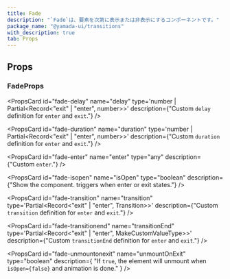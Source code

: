 ```yaml
---
title: Fade
description: "`Fade`は、要素を次第に表示または非表示にするコンポーネントです。"
package_name: "@yamada-ui/transitions"
with_description: true
tab: Props
---
```


## Props

### FadeProps

<PropsCard id="fade-about" name="about" type="string" />

<PropsCard id="fade-accesskey" name="accessKey" type="string" />

<PropsCard
  id="fade-aria-activedescendant"
  name="aria-activedescendant"
  type="string"
/>

<PropsCard id="fade-aria-atomic" name="aria-atomic" type="Booleanish" />

<PropsCard
  id="fade-aria-autocomplete"
  name="aria-autocomplete"
  type='"list" | "none" | "inline" | "both"'
/>

<PropsCard id="fade-aria-braillelabel" name="aria-braillelabel" type="string" />

<PropsCard
  id="fade-aria-brailleroledescription"
  name="aria-brailleroledescription"
  type="string"
/>

<PropsCard id="fade-aria-busy" name="aria-busy" type="Booleanish" />

<PropsCard
  id="fade-aria-checked"
  name="aria-checked"
  type='boolean | "true" | "false" | "mixed"'
/>

<PropsCard id="fade-aria-colcount" name="aria-colcount" type="number" />

<PropsCard id="fade-aria-colindex" name="aria-colindex" type="number" />

<PropsCard id="fade-aria-colindextext" name="aria-colindextext" type="string" />

<PropsCard id="fade-aria-colspan" name="aria-colspan" type="number" />

<PropsCard id="fade-aria-controls" name="aria-controls" type="string" />

<PropsCard
  id="fade-aria-current"
  name="aria-current"
  type='type ONLY_FOR_FORMAT =
  | boolean
  | "time"
  | "true"
  | "false"
  | "step"
  | "page"
  | "location"
  | "date"'
/>

<PropsCard id="fade-aria-describedby" name="aria-describedby" type="string" />

<PropsCard id="fade-aria-description" name="aria-description" type="string" />

<PropsCard id="fade-aria-details" name="aria-details" type="string" />

<PropsCard id="fade-aria-disabled" name="aria-disabled" type="Booleanish" />

<PropsCard
  id="fade-aria-dropeffect"
  name="aria-dropeffect"
  type='"link" | "none" | "copy" | "move" | "execute" | "popup"'
/>

<PropsCard id="fade-aria-errormessage" name="aria-errormessage" type="string" />

<PropsCard id="fade-aria-expanded" name="aria-expanded" type="Booleanish" />

<PropsCard id="fade-aria-flowto" name="aria-flowto" type="string" />

<PropsCard id="fade-aria-grabbed" name="aria-grabbed" type="Booleanish" />

<PropsCard
  id="fade-aria-haspopup"
  name="aria-haspopup"
  type='type ONLY_FOR_FORMAT =
  | boolean
  | "dialog"
  | "menu"
  | "true"
  | "false"
  | "grid"
  | "listbox"
  | "tree"'
/>

<PropsCard id="fade-aria-hidden" name="aria-hidden" type="Booleanish" />

<PropsCard
  id="fade-aria-invalid"
  name="aria-invalid"
  type='boolean | "true" | "false" | "grammar" | "spelling"'
/>

<PropsCard id="fade-aria-keyshortcuts" name="aria-keyshortcuts" type="string" />

<PropsCard id="fade-aria-label" name="aria-label" type="string" />

<PropsCard id="fade-aria-labelledby" name="aria-labelledby" type="string" />

<PropsCard id="fade-aria-level" name="aria-level" type="number" />

<PropsCard
  id="fade-aria-live"
  name="aria-live"
  type='"off" | "assertive" | "polite"'
/>

<PropsCard id="fade-aria-modal" name="aria-modal" type="Booleanish" />

<PropsCard id="fade-aria-multiline" name="aria-multiline" type="Booleanish" />

<PropsCard
  id="fade-aria-multiselectable"
  name="aria-multiselectable"
  type="Booleanish"
/>

<PropsCard
  id="fade-aria-orientation"
  name="aria-orientation"
  type='"horizontal" | "vertical"'
/>

<PropsCard id="fade-aria-owns" name="aria-owns" type="string" />

<PropsCard id="fade-aria-placeholder" name="aria-placeholder" type="string" />

<PropsCard id="fade-aria-posinset" name="aria-posinset" type="number" />

<PropsCard
  id="fade-aria-pressed"
  name="aria-pressed"
  type='boolean | "true" | "false" | "mixed"'
/>

<PropsCard id="fade-aria-readonly" name="aria-readonly" type="Booleanish" />

<PropsCard
  id="fade-aria-relevant"
  name="aria-relevant"
  type='type ONLY_FOR_FORMAT =
  | "text"
  | "all"
  | "additions"
  | "additions removals"
  | "additions text"
  | "removals"
  | "removals additions"
  | "removals text"
  | "text additions"
  | "text removals"'
/>

<PropsCard id="fade-aria-required" name="aria-required" type="Booleanish" />

<PropsCard
  id="fade-aria-roledescription"
  name="aria-roledescription"
  type="string"
/>

<PropsCard id="fade-aria-rowcount" name="aria-rowcount" type="number" />

<PropsCard id="fade-aria-rowindex" name="aria-rowindex" type="number" />

<PropsCard id="fade-aria-rowindextext" name="aria-rowindextext" type="string" />

<PropsCard id="fade-aria-rowspan" name="aria-rowspan" type="number" />

<PropsCard id="fade-aria-selected" name="aria-selected" type="Booleanish" />

<PropsCard id="fade-aria-setsize" name="aria-setsize" type="number" />

<PropsCard
  id="fade-aria-sort"
  name="aria-sort"
  type='"none" | "ascending" | "descending" | "other"'
/>

<PropsCard id="fade-aria-valuemax" name="aria-valuemax" type="number" />

<PropsCard id="fade-aria-valuemin" name="aria-valuemin" type="number" />

<PropsCard id="fade-aria-valuenow" name="aria-valuenow" type="number" />

<PropsCard id="fade-aria-valuetext" name="aria-valuetext" type="string" />

<PropsCard
  id="fade-as"
  name="as"
  type='"symbol" | "object" | "a" | "abbr" | "address" | "area" | "article" | "aside" | "audio" | "b" | "base" | "bdi" | "bdo" | "big" | "blockquote" | "body" | "br" | "button" | "canvas" | ... 149 more ... | "view"'
/>

<PropsCard id="fade-autocapitalize" name="autoCapitalize" type="string" />

<PropsCard id="fade-autocorrect" name="autoCorrect" type="string" />

<PropsCard id="fade-autofocus" name="autoFocus" type="boolean" />

<PropsCard id="fade-autosave" name="autoSave" type="string" />

<PropsCard id="fade-classname" name="className" type="string" />

<PropsCard id="fade-content" name="content" type="string" />

<PropsCard
  id="fade-contenteditable"
  name="contentEditable"
  type='"inherit" | Booleanish | "plaintext-only"'
/>

<PropsCard id="fade-contextmenu" name="contextMenu" type="string" />

<PropsCard
  id="fade-dangerouslysetinnerhtml"
  name="dangerouslySetInnerHTML"
  type="{ __html: string | TrustedHTML }"
/>

<PropsCard id="fade-datatype" name="datatype" type="string" />

<PropsCard id="fade-defaultchecked" name="defaultChecked" type="boolean" />

<PropsCard
  id="fade-defaultvalue"
  name="defaultValue"
  type="string | number | readonly string[]"
/>

<PropsCard
  id="fade-delay"
  name="delay"
  type='number | Partial<Record<"exit" | "enter", number>>'
  description={"Custom `delay` definition for `enter` and `exit`."}
/>

<PropsCard id="fade-dir" name="dir" type="string" />

<PropsCard id="fade-draggable" name="draggable" type="Booleanish" />

<PropsCard
  id="fade-duration"
  name="duration"
  type='number | Partial<Record<"exit" | "enter", number>>'
  description={"Custom `duration` definition for `enter` and `exit`."}
/>

<PropsCard
  id="fade-enter"
  name="enter"
  type="any"
  description={"Custom `enter`."}
/>

<PropsCard id="fade-hidden" name="hidden" type="boolean" />

<PropsCard id="fade-id" name="id" type="string" />

<PropsCard id="fade-inlist" name="inlist" type="any" />

<PropsCard
  id="fade-inputmode"
  name="inputMode"
  type='type ONLY_FOR_FORMAT =
  | "search"
  | "text"
  | "none"
  | "tel"
  | "url"
  | "email"
  | "numeric"
  | "decimal"'
/>

<PropsCard id="fade-is" name="is" type="string" />

<PropsCard
  id="fade-isopen"
  name="isOpen"
  type="boolean"
  description={"Show the component. triggers when enter or exit states."}
/>

<PropsCard id="fade-itemid" name="itemID" type="string" />

<PropsCard id="fade-itemprop" name="itemProp" type="string" />

<PropsCard id="fade-itemref" name="itemRef" type="string" />

<PropsCard id="fade-itemscope" name="itemScope" type="boolean" />

<PropsCard id="fade-itemtype" name="itemType" type="string" />

<PropsCard id="fade-lang" name="lang" type="string" />

<PropsCard id="fade-nonce" name="nonce" type="string" />

<PropsCard
  id="fade-onabort"
  name="onAbort"
  type="ReactEventHandler<HTMLDivElement>"
/>

<PropsCard
  id="fade-onabortcapture"
  name="onAbortCapture"
  type="ReactEventHandler<HTMLDivElement>"
/>

<PropsCard
  id="fade-onanimationend"
  name="onAnimationEnd"
  type="AnimationEventHandler<HTMLDivElement>"
/>

<PropsCard
  id="fade-onanimationendcapture"
  name="onAnimationEndCapture"
  type="AnimationEventHandler<HTMLDivElement>"
/>

<PropsCard
  id="fade-onanimationiteration"
  name="onAnimationIteration"
  type="AnimationEventHandler<HTMLDivElement>"
/>

<PropsCard
  id="fade-onanimationiterationcapture"
  name="onAnimationIterationCapture"
  type="AnimationEventHandler<HTMLDivElement>"
/>

<PropsCard
  id="fade-onanimationstartcapture"
  name="onAnimationStartCapture"
  type="AnimationEventHandler<HTMLDivElement>"
/>

<PropsCard
  id="fade-onauxclick"
  name="onAuxClick"
  type="MouseEventHandler<HTMLDivElement>"
/>

<PropsCard
  id="fade-onauxclickcapture"
  name="onAuxClickCapture"
  type="MouseEventHandler<HTMLDivElement>"
/>

<PropsCard
  id="fade-onbeforeinput"
  name="onBeforeInput"
  type="FormEventHandler<HTMLDivElement>"
/>

<PropsCard
  id="fade-onbeforeinputcapture"
  name="onBeforeInputCapture"
  type="FormEventHandler<HTMLDivElement>"
/>

<PropsCard
  id="fade-onblur"
  name="onBlur"
  type="FocusEventHandler<HTMLDivElement>"
/>

<PropsCard
  id="fade-onblurcapture"
  name="onBlurCapture"
  type="FocusEventHandler<HTMLDivElement>"
/>

<PropsCard
  id="fade-oncanplay"
  name="onCanPlay"
  type="ReactEventHandler<HTMLDivElement>"
/>

<PropsCard
  id="fade-oncanplaycapture"
  name="onCanPlayCapture"
  type="ReactEventHandler<HTMLDivElement>"
/>

<PropsCard
  id="fade-oncanplaythrough"
  name="onCanPlayThrough"
  type="ReactEventHandler<HTMLDivElement>"
/>

<PropsCard
  id="fade-oncanplaythroughcapture"
  name="onCanPlayThroughCapture"
  type="ReactEventHandler<HTMLDivElement>"
/>

<PropsCard
  id="fade-onchange"
  name="onChange"
  type="FormEventHandler<HTMLDivElement>"
/>

<PropsCard
  id="fade-onchangecapture"
  name="onChangeCapture"
  type="FormEventHandler<HTMLDivElement>"
/>

<PropsCard
  id="fade-onclick"
  name="onClick"
  type="MouseEventHandler<HTMLDivElement>"
/>

<PropsCard
  id="fade-onclickcapture"
  name="onClickCapture"
  type="MouseEventHandler<HTMLDivElement>"
/>

<PropsCard
  id="fade-oncompositionend"
  name="onCompositionEnd"
  type="CompositionEventHandler<HTMLDivElement>"
/>

<PropsCard
  id="fade-oncompositionendcapture"
  name="onCompositionEndCapture"
  type="CompositionEventHandler<HTMLDivElement>"
/>

<PropsCard
  id="fade-oncompositionstart"
  name="onCompositionStart"
  type="CompositionEventHandler<HTMLDivElement>"
/>

<PropsCard
  id="fade-oncompositionstartcapture"
  name="onCompositionStartCapture"
  type="CompositionEventHandler<HTMLDivElement>"
/>

<PropsCard
  id="fade-oncompositionupdate"
  name="onCompositionUpdate"
  type="CompositionEventHandler<HTMLDivElement>"
/>

<PropsCard
  id="fade-oncompositionupdatecapture"
  name="onCompositionUpdateCapture"
  type="CompositionEventHandler<HTMLDivElement>"
/>

<PropsCard
  id="fade-oncontextmenu"
  name="onContextMenu"
  type="MouseEventHandler<HTMLDivElement>"
/>

<PropsCard
  id="fade-oncontextmenucapture"
  name="onContextMenuCapture"
  type="MouseEventHandler<HTMLDivElement>"
/>

<PropsCard
  id="fade-oncopy"
  name="onCopy"
  type="ClipboardEventHandler<HTMLDivElement>"
/>

<PropsCard
  id="fade-oncopycapture"
  name="onCopyCapture"
  type="ClipboardEventHandler<HTMLDivElement>"
/>

<PropsCard
  id="fade-oncut"
  name="onCut"
  type="ClipboardEventHandler<HTMLDivElement>"
/>

<PropsCard
  id="fade-oncutcapture"
  name="onCutCapture"
  type="ClipboardEventHandler<HTMLDivElement>"
/>

<PropsCard
  id="fade-ondoubleclick"
  name="onDoubleClick"
  type="MouseEventHandler<HTMLDivElement>"
/>

<PropsCard
  id="fade-ondoubleclickcapture"
  name="onDoubleClickCapture"
  type="MouseEventHandler<HTMLDivElement>"
/>

<PropsCard
  id="fade-ondragcapture"
  name="onDragCapture"
  type="DragEventHandler<HTMLDivElement>"
/>

<PropsCard
  id="fade-ondragendcapture"
  name="onDragEndCapture"
  type="DragEventHandler<HTMLDivElement>"
/>

<PropsCard
  id="fade-ondragenter"
  name="onDragEnter"
  type="DragEventHandler<HTMLDivElement>"
/>

<PropsCard
  id="fade-ondragentercapture"
  name="onDragEnterCapture"
  type="DragEventHandler<HTMLDivElement>"
/>

<PropsCard
  id="fade-ondragexit"
  name="onDragExit"
  type="DragEventHandler<HTMLDivElement>"
/>

<PropsCard
  id="fade-ondragexitcapture"
  name="onDragExitCapture"
  type="DragEventHandler<HTMLDivElement>"
/>

<PropsCard
  id="fade-ondragleave"
  name="onDragLeave"
  type="DragEventHandler<HTMLDivElement>"
/>

<PropsCard
  id="fade-ondragleavecapture"
  name="onDragLeaveCapture"
  type="DragEventHandler<HTMLDivElement>"
/>

<PropsCard
  id="fade-ondragover"
  name="onDragOver"
  type="DragEventHandler<HTMLDivElement>"
/>

<PropsCard
  id="fade-ondragovercapture"
  name="onDragOverCapture"
  type="DragEventHandler<HTMLDivElement>"
/>

<PropsCard
  id="fade-ondragstartcapture"
  name="onDragStartCapture"
  type="DragEventHandler<HTMLDivElement>"
/>

<PropsCard
  id="fade-ondrop"
  name="onDrop"
  type="DragEventHandler<HTMLDivElement>"
/>

<PropsCard
  id="fade-ondropcapture"
  name="onDropCapture"
  type="DragEventHandler<HTMLDivElement>"
/>

<PropsCard
  id="fade-ondurationchange"
  name="onDurationChange"
  type="ReactEventHandler<HTMLDivElement>"
/>

<PropsCard
  id="fade-ondurationchangecapture"
  name="onDurationChangeCapture"
  type="ReactEventHandler<HTMLDivElement>"
/>

<PropsCard
  id="fade-onemptied"
  name="onEmptied"
  type="ReactEventHandler<HTMLDivElement>"
/>

<PropsCard
  id="fade-onemptiedcapture"
  name="onEmptiedCapture"
  type="ReactEventHandler<HTMLDivElement>"
/>

<PropsCard
  id="fade-onencrypted"
  name="onEncrypted"
  type="ReactEventHandler<HTMLDivElement>"
/>

<PropsCard
  id="fade-onencryptedcapture"
  name="onEncryptedCapture"
  type="ReactEventHandler<HTMLDivElement>"
/>

<PropsCard
  id="fade-onended"
  name="onEnded"
  type="ReactEventHandler<HTMLDivElement>"
/>

<PropsCard
  id="fade-onendedcapture"
  name="onEndedCapture"
  type="ReactEventHandler<HTMLDivElement>"
/>

<PropsCard
  id="fade-onerror"
  name="onError"
  type="ReactEventHandler<HTMLDivElement>"
/>

<PropsCard
  id="fade-onerrorcapture"
  name="onErrorCapture"
  type="ReactEventHandler<HTMLDivElement>"
/>

<PropsCard
  id="fade-onfocus"
  name="onFocus"
  type="FocusEventHandler<HTMLDivElement>"
/>

<PropsCard
  id="fade-onfocuscapture"
  name="onFocusCapture"
  type="FocusEventHandler<HTMLDivElement>"
/>

<PropsCard
  id="fade-ongotpointercapture"
  name="onGotPointerCapture"
  type="PointerEventHandler<HTMLDivElement>"
/>

<PropsCard
  id="fade-ongotpointercapturecapture"
  name="onGotPointerCaptureCapture"
  type="PointerEventHandler<HTMLDivElement>"
/>

<PropsCard
  id="fade-oninput"
  name="onInput"
  type="FormEventHandler<HTMLDivElement>"
/>

<PropsCard
  id="fade-oninputcapture"
  name="onInputCapture"
  type="FormEventHandler<HTMLDivElement>"
/>

<PropsCard
  id="fade-oninvalid"
  name="onInvalid"
  type="FormEventHandler<HTMLDivElement>"
/>

<PropsCard
  id="fade-oninvalidcapture"
  name="onInvalidCapture"
  type="FormEventHandler<HTMLDivElement>"
/>

<PropsCard
  id="fade-onkeydown"
  name="onKeyDown"
  type="KeyboardEventHandler<HTMLDivElement>"
/>

<PropsCard
  id="fade-onkeydowncapture"
  name="onKeyDownCapture"
  type="KeyboardEventHandler<HTMLDivElement>"
/>

<PropsCard
  id="fade-onkeypress"
  name="onKeyPress"
  type="KeyboardEventHandler<HTMLDivElement>"
/>

<PropsCard
  id="fade-onkeypresscapture"
  name="onKeyPressCapture"
  type="KeyboardEventHandler<HTMLDivElement>"
/>

<PropsCard
  id="fade-onkeyup"
  name="onKeyUp"
  type="KeyboardEventHandler<HTMLDivElement>"
/>

<PropsCard
  id="fade-onkeyupcapture"
  name="onKeyUpCapture"
  type="KeyboardEventHandler<HTMLDivElement>"
/>

<PropsCard
  id="fade-onload"
  name="onLoad"
  type="ReactEventHandler<HTMLDivElement>"
/>

<PropsCard
  id="fade-onloadcapture"
  name="onLoadCapture"
  type="ReactEventHandler<HTMLDivElement>"
/>

<PropsCard
  id="fade-onloadeddata"
  name="onLoadedData"
  type="ReactEventHandler<HTMLDivElement>"
/>

<PropsCard
  id="fade-onloadeddatacapture"
  name="onLoadedDataCapture"
  type="ReactEventHandler<HTMLDivElement>"
/>

<PropsCard
  id="fade-onloadedmetadata"
  name="onLoadedMetadata"
  type="ReactEventHandler<HTMLDivElement>"
/>

<PropsCard
  id="fade-onloadedmetadatacapture"
  name="onLoadedMetadataCapture"
  type="ReactEventHandler<HTMLDivElement>"
/>

<PropsCard
  id="fade-onloadstart"
  name="onLoadStart"
  type="ReactEventHandler<HTMLDivElement>"
/>

<PropsCard
  id="fade-onloadstartcapture"
  name="onLoadStartCapture"
  type="ReactEventHandler<HTMLDivElement>"
/>

<PropsCard
  id="fade-onlostpointercapture"
  name="onLostPointerCapture"
  type="PointerEventHandler<HTMLDivElement>"
/>

<PropsCard
  id="fade-onlostpointercapturecapture"
  name="onLostPointerCaptureCapture"
  type="PointerEventHandler<HTMLDivElement>"
/>

<PropsCard
  id="fade-onmousedown"
  name="onMouseDown"
  type="MouseEventHandler<HTMLDivElement>"
/>

<PropsCard
  id="fade-onmousedowncapture"
  name="onMouseDownCapture"
  type="MouseEventHandler<HTMLDivElement>"
/>

<PropsCard
  id="fade-onmouseenter"
  name="onMouseEnter"
  type="MouseEventHandler<HTMLDivElement>"
/>

<PropsCard
  id="fade-onmouseleave"
  name="onMouseLeave"
  type="MouseEventHandler<HTMLDivElement>"
/>

<PropsCard
  id="fade-onmousemove"
  name="onMouseMove"
  type="MouseEventHandler<HTMLDivElement>"
/>

<PropsCard
  id="fade-onmousemovecapture"
  name="onMouseMoveCapture"
  type="MouseEventHandler<HTMLDivElement>"
/>

<PropsCard
  id="fade-onmouseout"
  name="onMouseOut"
  type="MouseEventHandler<HTMLDivElement>"
/>

<PropsCard
  id="fade-onmouseoutcapture"
  name="onMouseOutCapture"
  type="MouseEventHandler<HTMLDivElement>"
/>

<PropsCard
  id="fade-onmouseover"
  name="onMouseOver"
  type="MouseEventHandler<HTMLDivElement>"
/>

<PropsCard
  id="fade-onmouseovercapture"
  name="onMouseOverCapture"
  type="MouseEventHandler<HTMLDivElement>"
/>

<PropsCard
  id="fade-onmouseup"
  name="onMouseUp"
  type="MouseEventHandler<HTMLDivElement>"
/>

<PropsCard
  id="fade-onmouseupcapture"
  name="onMouseUpCapture"
  type="MouseEventHandler<HTMLDivElement>"
/>

<PropsCard
  id="fade-onpaste"
  name="onPaste"
  type="ClipboardEventHandler<HTMLDivElement>"
/>

<PropsCard
  id="fade-onpastecapture"
  name="onPasteCapture"
  type="ClipboardEventHandler<HTMLDivElement>"
/>

<PropsCard
  id="fade-onpause"
  name="onPause"
  type="ReactEventHandler<HTMLDivElement>"
/>

<PropsCard
  id="fade-onpausecapture"
  name="onPauseCapture"
  type="ReactEventHandler<HTMLDivElement>"
/>

<PropsCard
  id="fade-onplay"
  name="onPlay"
  type="ReactEventHandler<HTMLDivElement>"
/>

<PropsCard
  id="fade-onplaycapture"
  name="onPlayCapture"
  type="ReactEventHandler<HTMLDivElement>"
/>

<PropsCard
  id="fade-onplaying"
  name="onPlaying"
  type="ReactEventHandler<HTMLDivElement>"
/>

<PropsCard
  id="fade-onplayingcapture"
  name="onPlayingCapture"
  type="ReactEventHandler<HTMLDivElement>"
/>

<PropsCard
  id="fade-onpointercancel"
  name="onPointerCancel"
  type="PointerEventHandler<HTMLDivElement>"
/>

<PropsCard
  id="fade-onpointercancelcapture"
  name="onPointerCancelCapture"
  type="PointerEventHandler<HTMLDivElement>"
/>

<PropsCard
  id="fade-onpointerdown"
  name="onPointerDown"
  type="PointerEventHandler<HTMLDivElement>"
/>

<PropsCard
  id="fade-onpointerdowncapture"
  name="onPointerDownCapture"
  type="PointerEventHandler<HTMLDivElement>"
/>

<PropsCard
  id="fade-onpointerenter"
  name="onPointerEnter"
  type="PointerEventHandler<HTMLDivElement>"
/>

<PropsCard
  id="fade-onpointerleave"
  name="onPointerLeave"
  type="PointerEventHandler<HTMLDivElement>"
/>

<PropsCard
  id="fade-onpointermove"
  name="onPointerMove"
  type="PointerEventHandler<HTMLDivElement>"
/>

<PropsCard
  id="fade-onpointermovecapture"
  name="onPointerMoveCapture"
  type="PointerEventHandler<HTMLDivElement>"
/>

<PropsCard
  id="fade-onpointerout"
  name="onPointerOut"
  type="PointerEventHandler<HTMLDivElement>"
/>

<PropsCard
  id="fade-onpointeroutcapture"
  name="onPointerOutCapture"
  type="PointerEventHandler<HTMLDivElement>"
/>

<PropsCard
  id="fade-onpointerover"
  name="onPointerOver"
  type="PointerEventHandler<HTMLDivElement>"
/>

<PropsCard
  id="fade-onpointerovercapture"
  name="onPointerOverCapture"
  type="PointerEventHandler<HTMLDivElement>"
/>

<PropsCard
  id="fade-onpointerup"
  name="onPointerUp"
  type="PointerEventHandler<HTMLDivElement>"
/>

<PropsCard
  id="fade-onpointerupcapture"
  name="onPointerUpCapture"
  type="PointerEventHandler<HTMLDivElement>"
/>

<PropsCard
  id="fade-onprogress"
  name="onProgress"
  type="ReactEventHandler<HTMLDivElement>"
/>

<PropsCard
  id="fade-onprogresscapture"
  name="onProgressCapture"
  type="ReactEventHandler<HTMLDivElement>"
/>

<PropsCard
  id="fade-onratechange"
  name="onRateChange"
  type="ReactEventHandler<HTMLDivElement>"
/>

<PropsCard
  id="fade-onratechangecapture"
  name="onRateChangeCapture"
  type="ReactEventHandler<HTMLDivElement>"
/>

<PropsCard
  id="fade-onreset"
  name="onReset"
  type="FormEventHandler<HTMLDivElement>"
/>

<PropsCard
  id="fade-onresetcapture"
  name="onResetCapture"
  type="FormEventHandler<HTMLDivElement>"
/>

<PropsCard
  id="fade-onresize"
  name="onResize"
  type="ReactEventHandler<HTMLDivElement>"
/>

<PropsCard
  id="fade-onresizecapture"
  name="onResizeCapture"
  type="ReactEventHandler<HTMLDivElement>"
/>

<PropsCard
  id="fade-onscroll"
  name="onScroll"
  type="UIEventHandler<HTMLDivElement>"
/>

<PropsCard
  id="fade-onscrollcapture"
  name="onScrollCapture"
  type="UIEventHandler<HTMLDivElement>"
/>

<PropsCard
  id="fade-onseeked"
  name="onSeeked"
  type="ReactEventHandler<HTMLDivElement>"
/>

<PropsCard
  id="fade-onseekedcapture"
  name="onSeekedCapture"
  type="ReactEventHandler<HTMLDivElement>"
/>

<PropsCard
  id="fade-onseeking"
  name="onSeeking"
  type="ReactEventHandler<HTMLDivElement>"
/>

<PropsCard
  id="fade-onseekingcapture"
  name="onSeekingCapture"
  type="ReactEventHandler<HTMLDivElement>"
/>

<PropsCard
  id="fade-onselect"
  name="onSelect"
  type="ReactEventHandler<HTMLDivElement>"
/>

<PropsCard
  id="fade-onselectcapture"
  name="onSelectCapture"
  type="ReactEventHandler<HTMLDivElement>"
/>

<PropsCard
  id="fade-onstalled"
  name="onStalled"
  type="ReactEventHandler<HTMLDivElement>"
/>

<PropsCard
  id="fade-onstalledcapture"
  name="onStalledCapture"
  type="ReactEventHandler<HTMLDivElement>"
/>

<PropsCard
  id="fade-onsubmit"
  name="onSubmit"
  type="FormEventHandler<HTMLDivElement>"
/>

<PropsCard
  id="fade-onsubmitcapture"
  name="onSubmitCapture"
  type="FormEventHandler<HTMLDivElement>"
/>

<PropsCard
  id="fade-onsuspend"
  name="onSuspend"
  type="ReactEventHandler<HTMLDivElement>"
/>

<PropsCard
  id="fade-onsuspendcapture"
  name="onSuspendCapture"
  type="ReactEventHandler<HTMLDivElement>"
/>

<PropsCard
  id="fade-ontimeupdate"
  name="onTimeUpdate"
  type="ReactEventHandler<HTMLDivElement>"
/>

<PropsCard
  id="fade-ontimeupdatecapture"
  name="onTimeUpdateCapture"
  type="ReactEventHandler<HTMLDivElement>"
/>

<PropsCard
  id="fade-ontouchcancel"
  name="onTouchCancel"
  type="TouchEventHandler<HTMLDivElement>"
/>

<PropsCard
  id="fade-ontouchcancelcapture"
  name="onTouchCancelCapture"
  type="TouchEventHandler<HTMLDivElement>"
/>

<PropsCard
  id="fade-ontouchend"
  name="onTouchEnd"
  type="TouchEventHandler<HTMLDivElement>"
/>

<PropsCard
  id="fade-ontouchendcapture"
  name="onTouchEndCapture"
  type="TouchEventHandler<HTMLDivElement>"
/>

<PropsCard
  id="fade-ontouchmove"
  name="onTouchMove"
  type="TouchEventHandler<HTMLDivElement>"
/>

<PropsCard
  id="fade-ontouchmovecapture"
  name="onTouchMoveCapture"
  type="TouchEventHandler<HTMLDivElement>"
/>

<PropsCard
  id="fade-ontouchstart"
  name="onTouchStart"
  type="TouchEventHandler<HTMLDivElement>"
/>

<PropsCard
  id="fade-ontouchstartcapture"
  name="onTouchStartCapture"
  type="TouchEventHandler<HTMLDivElement>"
/>

<PropsCard
  id="fade-ontransitionend"
  name="onTransitionEnd"
  type="TransitionEventHandler<HTMLDivElement>"
/>

<PropsCard
  id="fade-ontransitionendcapture"
  name="onTransitionEndCapture"
  type="TransitionEventHandler<HTMLDivElement>"
/>

<PropsCard
  id="fade-onvolumechange"
  name="onVolumeChange"
  type="ReactEventHandler<HTMLDivElement>"
/>

<PropsCard
  id="fade-onvolumechangecapture"
  name="onVolumeChangeCapture"
  type="ReactEventHandler<HTMLDivElement>"
/>

<PropsCard
  id="fade-onwaiting"
  name="onWaiting"
  type="ReactEventHandler<HTMLDivElement>"
/>

<PropsCard
  id="fade-onwaitingcapture"
  name="onWaitingCapture"
  type="ReactEventHandler<HTMLDivElement>"
/>

<PropsCard
  id="fade-onwheel"
  name="onWheel"
  type="WheelEventHandler<HTMLDivElement>"
/>

<PropsCard
  id="fade-onwheelcapture"
  name="onWheelCapture"
  type="WheelEventHandler<HTMLDivElement>"
/>

<PropsCard id="fade-prefix" name="prefix" type="string" />

<PropsCard id="fade-property" name="property" type="string" />

<PropsCard id="fade-radiogroup" name="radioGroup" type="string" />

<PropsCard id="fade-rel" name="rel" type="string" />

<PropsCard id="fade-resource" name="resource" type="string" />

<PropsCard id="fade-results" name="results" type="number" />

<PropsCard id="fade-rev" name="rev" type="string" />

<PropsCard id="fade-role" name="role" type="AriaRole" />

<PropsCard id="fade-security" name="security" type="string" />

<PropsCard id="fade-slot" name="slot" type="string" />

<PropsCard id="fade-spellcheck" name="spellCheck" type="Booleanish" />

<PropsCard
  id="fade-suppresscontenteditablewarning"
  name="suppressContentEditableWarning"
  type="boolean"
/>

<PropsCard
  id="fade-suppresshydrationwarning"
  name="suppressHydrationWarning"
  type="boolean"
/>

<PropsCard id="fade-tabindex" name="tabIndex" type="number" />

<PropsCard id="fade-title" name="title" type="string" />

<PropsCard
  id="fade-transition"
  name="transition"
  type='Partial<Record<"exit" | "enter", Transition>>'
  description={"Custom `transition` definition for `enter` and `exit`."}
/>

<PropsCard
  id="fade-transitionend"
  name="transitionEnd"
  type='Partial<Record<"exit" | "enter", MakeCustomValueType<TargetProperties>>>'
  description={"Custom `transitionEnd` definition for `enter` and `exit`."}
/>

<PropsCard id="fade-translate" name="translate" type='"yes" | "no"' />

<PropsCard id="fade-typeof" name="typeof" type="string" />

<PropsCard
  id="fade-unmountonexit"
  name="unmountOnExit"
  type="boolean"
  description={
    "If `true`, the element will unmount when `isOpen={false}` and animation is done."
  }
/>

<PropsCard id="fade-unselectable" name="unselectable" type='"on" | "off"' />

<PropsCard id="fade-vocab" name="vocab" type="string" />
